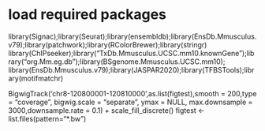 # load required packages
library(Signac);library(Seurat);library(ensembldb);library(EnsDb.Mmusculus.v79);library(patchwork);library(RColorBrewer);library(stringr)
library(ChIPseeker);library("TxDb.Mmusculus.UCSC.mm10.knownGene");library("org.Mm.eg.db");library(BSgenome.Mmusculus.UCSC.mm10);
library(EnsDb.Mmusculus.v79);library(JASPAR2020);library(TFBSTools);library(motifmatchr)

BigwigTrack('chr8-120800001-120810000',as.list(figtest),smooth = 200,type = "coverage", bigwig.scale = "separate", ymax = NULL, max.downsample = 3000,downsample.rate = 0.1) + scale_fill_discrete()
figtest <- list.files(pattern="*.bw")
